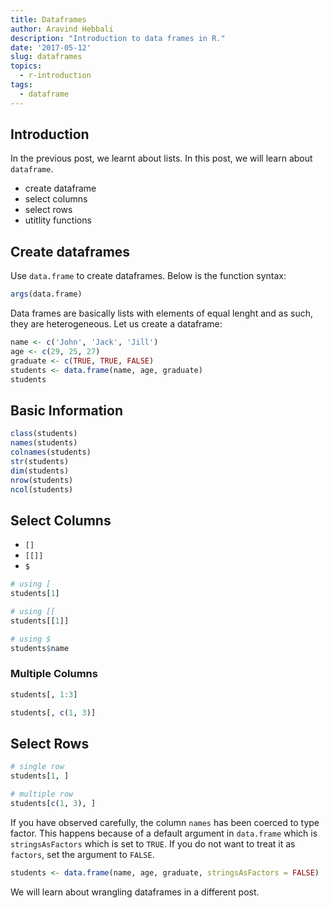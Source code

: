 ```yaml
---
title: Dataframes
author: Aravind Hebbali
description: "Introduction to data frames in R."
date: '2017-05-12'
slug: dataframes
topics:
  - r-introduction
tags:
  - dataframe
---
```


## Introduction

In the previous post, we learnt about lists. In this post, we will learn about `dataframe`.

- create dataframe
- select columns 
- select rows
- utitlity functions

## Create dataframes

Use `data.frame` to create dataframes. Below is the function syntax:

```r
args(data.frame)
```

Data frames are basically lists with elements of equal lenght and as such, they are heterogeneous. Let us create a dataframe:

```r
name <- c('John', 'Jack', 'Jill')
age <- c(29, 25, 27)
graduate <- c(TRUE, TRUE, FALSE)
students <- data.frame(name, age, graduate)
students
```

## Basic Information

```r
class(students)
names(students)
colnames(students)
str(students)
dim(students)
nrow(students)
ncol(students)
```

## Select Columns

- `[]`
- `[[]]`
- `$`

```r
# using [
students[1]

# using [[
students[[1]]

# using $
students$name
```

### Multiple Columns

```r
students[, 1:3]

students[, c(1, 3)]
```

## Select Rows

```r
# single row
students[1, ]

# multiple row
students[c(1, 3), ]
```

If you have observed carefully, the column `names` has been coerced to type factor. This happens because of a default argument in
`data.frame` which is `stringsAsFactors` which is set to `TRUE`. If you do not want to treat it as `factors`, set the argument to `FALSE`.

```r
students <- data.frame(name, age, graduate, stringsAsFactors = FALSE)
```

We will learn about wrangling dataframes in a different post.

